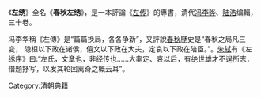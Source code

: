 {{unreferenced|time=2010-06-11T02:49:38+00:00}}
《'''左绣'''》全名《'''春秋左绣'''》，是一本評論《[[左传|左传]]》的專書，清代[[冯李骅|冯李骅]]、[[陆浩|陆浩]]编輯，三十卷。

冯李华稱《左傳》是“篇篇换局，各各争新”，又評說[[春秋|春秋]]歷史是“春秋之局凡三变， 隐桓以下政在诸侯，僖文以下政在大夫，定哀以下政在陪臣。”。[[朱轼|朱轼]]有《左绣序》曰:“左氏，文章也，非经传也……大率定、哀以后，有绝世雄才不逞所志，借题抒写，以发其轮困离奇之概云耳”。

[[Category:清朝典籍|Category:清朝典籍]]